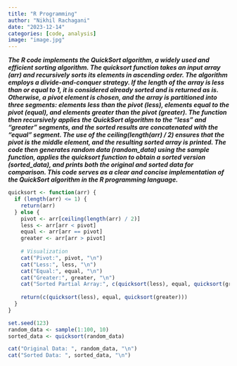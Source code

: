 ```yaml
---
title: "R Programming"
author: "Nikhil Rachagani"
date: "2023-12-14"
categories: [code, analysis]
image: "image.jpg"
---
```


***The R code implements the QuickSort algorithm, a widely used and efficient sorting algorithm. The quicksort function takes an input array (arr) and recursively sorts its elements in ascending order. The algorithm employs a divide-and-conquer strategy. If the length of the array is less than or equal to 1, it is considered already sorted and is returned as is. Otherwise, a pivot element is chosen, and the array is partitioned into three segments: elements less than the pivot (less), elements equal to the pivot (equal), and elements greater than the pivot (greater). The function then recursively applies the QuickSort algorithm to the "less" and "greater" segments, and the sorted results are concatenated with the "equal" segment. The use of the ceiling(length(arr) / 2) ensures that the pivot is the middle element, and the resulting sorted array is printed. The code then generates random data (random_data) using the sample function, applies the quicksort function to obtain a sorted version (sorted_data), and prints both the original and sorted data for comparison. This code serves as a clear and concise implementation of the QuickSort algorithm in the R programming language.***

```r
quicksort <- function(arr) {
  if (length(arr) <= 1) {
    return(arr)
  } else {
    pivot <- arr[ceiling(length(arr) / 2)]
    less <- arr[arr < pivot]
    equal <- arr[arr == pivot]
    greater <- arr[arr > pivot]
    
    # Visualization
    cat("Pivot:", pivot, "\n")
    cat("Less:", less, "\n")
    cat("Equal:", equal, "\n")
    cat("Greater:", greater, "\n")
    cat("Sorted Partial Array:", c(quicksort(less), equal, quicksort(greater)), "\n\n")
    
    return(c(quicksort(less), equal, quicksort(greater)))
  }
}

set.seed(123)  
random_data <- sample(1:100, 10) 
sorted_data <- quicksort(random_data)

cat("Original Data: ", random_data, "\n")
cat("Sorted Data: ", sorted_data, "\n")


```
